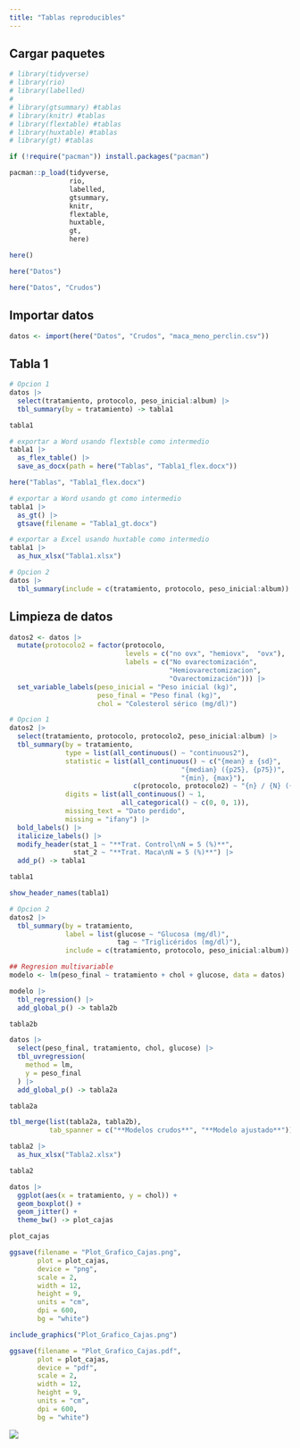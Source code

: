 ```yaml
---
title: "Tablas reproducibles"
---
```



## Cargar paquetes

```r
# library(tidyverse)
# library(rio)
# library(labelled)
# 
# library(gtsummary) #tablas
# library(knitr) #tablas
# library(flextable) #tablas
# library(huxtable) #tablas
# library(gt) #tablas
```

```r
if (!require("pacman")) install.packages("pacman")

pacman::p_load(tidyverse, 
               rio, 
               labelled, 
               gtsummary, 
               knitr, 
               flextable, 
               huxtable, 
               gt, 
               here)
```

```r
here()
```


```r
here("Datos")
```
```r
here("Datos", "Crudos")
```

## Importar datos

```r
datos <- import(here("Datos", "Crudos", "maca_meno_perclin.csv"))
```


## Tabla 1

```r
# Opcion 1
datos |> 
  select(tratamiento, protocolo, peso_inicial:album) |> 
  tbl_summary(by = tratamiento) -> tabla1

tabla1
```

```r
# exportar a Word usando flextsble como intermedio
tabla1 |> 
  as_flex_table() |> 
  save_as_docx(path = here("Tablas", "Tabla1_flex.docx"))
```

```r
here("Tablas", "Tabla1_flex.docx")
```

```r
# exportar a Word usando gt como intermedio
tabla1 |> 
  as_gt() |> 
  gtsave(filename = "Tabla1_gt.docx")
```

```r
# exportar a Excel usando huxtable como intermedio
tabla1 |> 
  as_hux_xlsx("Tabla1.xlsx")
```


```r
# Opcion 2
datos |> 
  tbl_summary(include = c(tratamiento, protocolo, peso_inicial:album))
```

## Limpieza de datos

```r
datos2 <- datos |> 
  mutate(protocolo2 = factor(protocolo, 
                             levels = c("no ovx", "hemiovx",  "ovx"), 
                             labels = c("No ovarectomización", 
                                        "Hemiovarectomizacion", 
                                        "Ovarectomización"))) |> 
  set_variable_labels(peso_inicial = "Peso inicial (kg)", 
                      peso_final = "Peso final (kg)", 
                      chol = "Colesterol sérico (mg/dl)")
```

```r
# Opcion 1
datos2 |> 
  select(tratamiento, protocolo, protocolo2, peso_inicial:album) |> 
  tbl_summary(by = tratamiento, 
              type = list(all_continuous() ~ "continuous2"),
              statistic = list(all_continuous() ~ c("{mean} ± {sd}", 
                                           "{median} ({p25}, {p75})", 
                                           "{min}, {max}"), 
                               c(protocolo, protocolo2) ~ "{n} / {N} ({p}%)"), 
              digits = list(all_continuous() ~ 1, 
                            all_categorical() ~ c(0, 0, 1)), 
              missing_text = "Dato perdido", 
              missing = "ifany") |> 
  bold_labels() |> 
  italicize_labels() |> 
  modify_header(stat_1 ~ "**Trat. Control\nN = 5 (%)**", 
                stat_2 ~ "**Trat. Maca\nN = 5 (%)**") |> 
  add_p() -> tabla1

tabla1
```


```r
show_header_names(tabla1)
```



```r
# Opcion 2
datos2 |> 
  tbl_summary(by = tratamiento, 
              label = list(glucose ~ "Glucosa (mg/dl)", 
                           tag ~ "Triglicéridos (mg/dl)"),
              include = c(tratamiento, protocolo, peso_inicial:album))
```



```r
## Regresion multivariable
modelo <- lm(peso_final ~ tratamiento + chol + glucose, data = datos)
```

```r
modelo |> 
  tbl_regression() |> 
  add_global_p() -> tabla2b

tabla2b
```


```r
datos |> 
  select(peso_final, tratamiento, chol, glucose) |> 
  tbl_uvregression(
    method = lm, 
    y = peso_final
  ) |>  
  add_global_p() -> tabla2a

tabla2a
```

```r
tbl_merge(list(tabla2a, tabla2b), 
          tab_spanner = c("**Modelos crudos**", "**Modelo ajustado**")) -> tabla2

tabla2 |> 
  as_hux_xlsx("Tabla2.xlsx")

tabla2
```



```r
datos |> 
  ggplot(aes(x = tratamiento, y = chol)) + 
  geom_boxplot() + 
  geom_jitter() + 
  theme_bw() -> plot_cajas

plot_cajas
```

```r
ggsave(filename = "Plot_Grafico_Cajas.png", 
       plot = plot_cajas, 
       device = "png", 
       scale = 2, 
       width = 12, 
       height = 9, 
       units = "cm", 
       dpi = 600, 
       bg = "white")
```


```r
include_graphics("Plot_Grafico_Cajas.png")
```


```r
ggsave(filename = "Plot_Grafico_Cajas.pdf", 
       plot = plot_cajas, 
       device = "pdf", 
       scale = 2, 
       width = 12, 
       height = 9, 
       units = "cm", 
       dpi = 600, 
       bg = "white")
```


![](Plot_Grafico_Cajas.png)